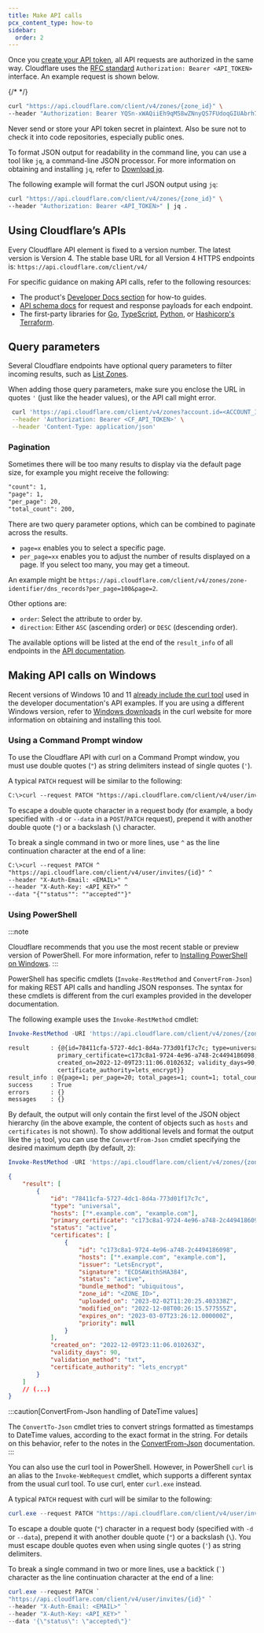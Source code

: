 ```yaml
---
title: Make API calls
pcx_content_type: how-to
sidebar:
  order: 2
---
```


Once you [create your API token](/fundamentals/api/get-started/create-token/), all API requests are authorized in the same way. Cloudflare uses the [RFC standard](https://tools.ietf.org/html/rfc6750#section-2.1) `Authorization: Bearer <API_TOKEN>` interface. An example request is shown below.

{/* <!-- The following example uses an invalid API key to demonstrate what those keys look like --> */}

```bash
curl "https://api.cloudflare.com/client/v4/zones/{zone_id}" \
--header "Authorization: Bearer YQSn-xWAQiiEh9qM58wZNnyQS7FUdoqGIUAbrh7T"
```

Never send or store your API token secret in plaintext. Also be sure not to check it into code repositories, especially public ones.

To format JSON output for readability in the command line, you can use a tool like `jq`, a command-line JSON processor. For more information on obtaining and installing `jq`, refer to [Download jq](https://stedolan.github.io/jq/download/).

The following example will format the curl JSON output using `jq`:

```bash
curl "https://api.cloudflare.com/client/v4/zones/{zone_id}" \
--header "Authorization: Bearer <API_TOKEN>" | jq .
```

## Using Cloudflare’s APIs

Every Cloudflare API element is fixed to a version number. The latest version is Version 4. The stable base URL for all Version 4 HTTPS endpoints is: `https://api.cloudflare.com/client/v4/`

For specific guidance on making API calls, refer to the following resources:

- The product's [Developer Docs section](/products/) for how-to guides.
- [API schema docs](/api/) for request and response payloads for each endpoint.
- The first-party libraries for [Go](https://github.com/cloudflare/cloudflare-go), [TypeScript](https://github.com/cloudflare/cloudflare-typescript), [Python](https://github.com/cloudflare/cloudflare-python), or [Hashicorp's Terraform](https://github.com/cloudflare/terraform-provider-cloudflare).

## Query parameters

Several Cloudflare endpoints have optional query parameters to filter incoming results, such as [List Zones](/api/resources/zones/methods/list/).

When adding those query parameters, make sure you enclose the URL in quotes `'` (just like the header values), or the API call might error.

```bash "'"
 curl 'https://api.cloudflare.com/client/v4/zones?account.id=<ACCOUNT_ID>' \
 --header 'Authorization: Bearer <CF_API_TOKEN>' \
 --header 'Content-Type: application/json'
```

### Pagination

Sometimes there will be too many results to display via the default page size, for example you might receive the following:

```txt
"count": 1,
"page": 1,
"per_page": 20,
"total_count": 200,
```

There are two query parameter options, which can be combined to paginate across the results.

- `page=x` enables you to select a specific page.
- `per_page=xx` enables you to adjust the number of results displayed on a page. If you select too many, you may get a timeout.

An example might be `https://api.cloudflare.com/client/v4/zones/zone-identifier/dns_records?per_page=100&page=2`.

Other options are:

- `order`: Select the attribute to order by.
- `direction`: Either `ASC` (ascending order) or `DESC` (descending order).

The available options will be listed at the end of the `result_info` of all endpoints in the [API documentation](/api/).

## Making API calls on Windows

Recent versions of Windows 10 and 11 [already include the curl tool](https://curl.se/windows/microsoft.html) used in the developer documentation's API examples. If you are using a different Windows version, refer to [Windows downloads](https://curl.se/windows/) in the curl website for more information on obtaining and installing this tool.

### Using a Command Prompt window

To use the Cloudflare API with curl on a Command Prompt window, you must use double quotes (`"`) as string delimiters instead of single quotes (`'`).

A typical `PATCH` request will be similar to the following:

```txt
C:\>curl --request PATCH "https://api.cloudflare.com/client/v4/user/invites/{id}" --header "X-Auth-Email: <EMAIL>" --header "X-Auth-Key: <API_KEY>" --data "{""status"": ""accepted""}"
```

To escape a double quote character in a request body (for example, a body specified with `-d` or `--data` in a `POST`/`PATCH` request), prepend it with another double quote (`"`) or a backslash (`\`) character.

To break a single command in two or more lines, use `^` as the line continuation character at the end of a line:

```txt
C:\>curl --request PATCH ^
"https://api.cloudflare.com/client/v4/user/invites/{id}" ^
--header "X-Auth-Email: <EMAIL>" ^
--header "X-Auth-Key: <API_KEY>" ^
--data "{""status"": ""accepted""}"
```

### Using PowerShell

:::note

Cloudflare recommends that you use the most recent stable or preview version of PowerShell. For more information, refer to [Installing PowerShell on Windows](https://learn.microsoft.com/en-us/powershell/scripting/install/installing-powershell-on-windows).
:::

PowerShell has specific cmdlets (`Invoke-RestMethod` and `ConvertFrom-Json`) for making REST API calls and handling JSON responses. The syntax for these cmdlets is different from the curl examples provided in the developer documentation.

The following example uses the `Invoke-RestMethod` cmdlet:

```powershell
Invoke-RestMethod -URI 'https://api.cloudflare.com/client/v4/zones/{zone_id}/ssl/certificate_packs?ssl_status=all' -Method 'GET' -ContentType 'application/json' -Headers @{'X-Auth-Email'='<EMAIL>';'X-Auth-Key'='<API_KEY>'}
```

```txt title="Example output"
result      : {@{id=78411cfa-5727-4dc1-8d4a-773d01f17c7c; type=universal; hosts=System.Object[];
              primary_certificate=c173c8a1-9724-4e96-a748-2c4494186098; status=active; certificates=System.Object[];
              created_on=2022-12-09T23:11:06.010263Z; validity_days=90; validation_method=txt;
              certificate_authority=lets_encrypt}}
result_info : @{page=1; per_page=20; total_pages=1; count=1; total_count=1}
success     : True
errors      : {}
messages    : {}
```

By default, the output will only contain the first level of the JSON object hierarchy (in the above example, the content of objects such as `hosts` and `certificates` is not shown). To show additional levels and format the output like the `jq` tool, you can use the `ConvertFrom-Json` cmdlet specifying the desired maximum depth (by default, `2`):

```powershell
Invoke-RestMethod -URI 'https://api.cloudflare.com/client/v4/zones/{zone_id}/ssl/certificate_packs?ssl_status=all' -Method 'GET' -ContentType 'application/json' -Headers @{'X-Auth-Email'='<EMAIL>';'X-Auth-Key'='<API_KEY>'} | ConvertTo-Json -Depth 5
```

```json title="Example output"
{
	"result": [
		{
			"id": "78411cfa-5727-4dc1-8d4a-773d01f17c7c",
			"type": "universal",
			"hosts": ["*.example.com", "example.com"],
			"primary_certificate": "c173c8a1-9724-4e96-a748-2c4494186098",
			"status": "active",
			"certificates": [
				{
					"id": "c173c8a1-9724-4e96-a748-2c4494186098",
					"hosts": ["*.example.com", "example.com"],
					"issuer": "LetsEncrypt",
					"signature": "ECDSAWithSHA384",
					"status": "active",
					"bundle_method": "ubiquitous",
					"zone_id": "<ZONE_ID>",
					"uploaded_on": "2023-02-02T11:20:25.403338Z",
					"modified_on": "2022-12-08T00:26:15.577555Z",
					"expires_on": "2023-03-07T23:26:12.000000Z",
					"priority": null
				}
			],
			"created_on": "2022-12-09T23:11:06.010263Z",
			"validity_days": 90,
			"validation_method": "txt",
			"certificate_authority": "lets_encrypt"
		}
	]
	// (...)
}
```

:::caution[ConvertFrom-Json handling of DateTime values]

The `ConvertTo-Json` cmdlet tries to convert strings formatted as timestamps to DateTime values, according to the exact format in the string. For details on this behavior, refer to the notes in the [ConvertFrom-Json](https://learn.microsoft.com/en-us/powershell/module/microsoft.powershell.utility/convertfrom-json#notes) documentation.
:::

You can also use the curl tool in PowerShell. However, in PowerShell `curl` is an alias to the `Invoke-WebRequest` cmdlet, which supports a different syntax from the usual curl tool. To use curl, enter `curl.exe` instead.

A typical `PATCH` request with curl will be similar to the following:

```powershell
curl.exe --request PATCH "https://api.cloudflare.com/client/v4/user/invites/{id}" --header "Authorization: Bearer <API_TOKEN>" --data '{\"status\": \"accepted\"}'
```

To escape a double quote (`"`) character in a request body (specified with `-d` or `--data`), prepend it with another double quote (`"`) or a backslash (`\`). You must escape double quotes even when using single quotes (`'`) as string delimiters.

To break a single command in two or more lines, use a backtick (`` ` ``) character as the line continuation character at the end of a line:

```powershell
curl.exe --request PATCH `
"https://api.cloudflare.com/client/v4/user/invites/{id}" `
--header "X-Auth-Email: <EMAIL>" `
--header "X-Auth-Key: <API_KEY>" `
--data '{\"status\": \"accepted\"}'
```
